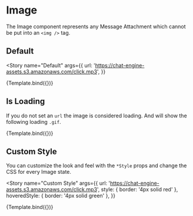 
<Meta title="Components/File" component={File} />


# Image

The Image component represents any Message Attachment which cannot be put into an `<img />` tag.

## Default

<Story
  name="Default"
  args={{
    url: 'https://chat-engine-assets.s3.amazonaws.com/click.mp3',
  }}
>
  {Template.bind({})}
</Story>

<ArgsTable story="Default" />

## Is Loading

If you do not set an `url` the image is considered loading. And will show the following loading `.gif`.

<Story name="Is Loading" args={{}}>
  {Template.bind({})}
</Story>

## Custom Style

You can customize the look and feel with the `*Style` props and change the CSS for every Image state.

<Story
  name="Custom Style"
  args={{
    url: 'https://chat-engine-assets.s3.amazonaws.com/click.mp3',
    style: { border: '4px solid red' },
    hoveredStyle: { border: '4px solid green' },
  }}
>
  {Template.bind({})}
</Story>
